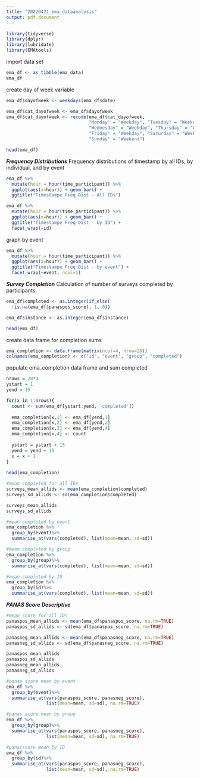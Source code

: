 ```yaml
---
title: "20220421_ema_dataanalysis"
output: pdf_document
---
```

```r
library(tidyverse)
library(dplyr)
library(lubridate)
library(EMAtools)
```

import data set
```r
ema_df <- as_tibble(ema_data)
ema_df
```
create day of week variable
```r
ema_df$dayofweek <- weekdays(ema_df$date)

ema_df$cat_dayofweek <- ema_df$dayofweek
ema_df$cat_dayofweek <- recode(ema_df$cat_dayofweek, 
                               "Monday" = "Weekday", "Tuesday" = "Weekday",
                               "Wednesday" = "Weekday", "Thursday" = "Weekday",
                               "Friday" = "Weekday", "Saturday" = "Weekend", 
                               "Sunday" = "Weekend")

head(ema_df)
```


***Frequency Distributions***
Frequency distributions of timestamp by all IDs, by individual, and by event

```r
ema_df %>%
  mutate(hour = hour(time_participant)) %>%
  ggplot(aes(x=hour)) + geom_bar() + 
  ggtitle("Timestampe Freq Dist - All IDs")
```
```r
ema_df %>%
  mutate(hour = hour(time_participant)) %>%
  ggplot(aes(x=hour)) + geom_bar() + 
  ggtitle("Timestampe Freq Dist - by ID") +
  facet_wrap(~id)
```
graph by event
```r
ema_df %>%
  mutate(hour = hour(time_participant)) %>%
  ggplot(aes(x=hour)) + geom_bar() + 
  ggtitle("Timestampe Freq Dist - by event") +
  facet_wrap(~event, ncol=1)
```
***Survey Completion***
Calculation of number of surveys completed by participants.

```r
ema_df$completed <- as.integer(if_else(
  !is.na(ema_df$panaspos_score), 1, 0))

ema_df$instance <- as.integer(ema_df$instance)

head(ema_df)

```
create data frame for completion sums
```r
ema_completion <- data.frame(matrix(ncol=4, nrow=28))
colnames(ema_completion) <- c("id", "event", "group", "completed")
```

populate ema_completion data frame and sum completed
```r
nrows = 28*3
ystart = 1
yend = 15

for(x in 1:nrows){
  count <- sum(ema_df[ystart:yend, 'completed'])
  
  ema_completion[x,1] <- ema_df[yend,1]
  ema_completion[x,2] <- ema_df[yend,2]
  ema_completion[x,3] <- ema_df[yend,4]
  ema_completion[x,4] <- count
  
  ystart = ystart + 15
  yend = yend + 15
  x = x + 1
}
  
head(ema_completion)

```
```r
#mean completed for all IDs
surveys_mean_allids <- mean(ema_completion$completed)
surveys_sd_allids <- sd(ema_completion$completed)

surveys_mean_allids 
surveys_sd_allids
```

```r
#mean completed by event
ema_completion %>%
  group_by(event)%>%
  summarise_at(vars(completed), list(mean=mean, sd=sd))
```
```r
#mean completed by group
ema_completion %>%
  group_by(group)%>%
  summarise_at(vars(completed), list(mean=mean, sd=sd))
```
```r
#mean completed by ID
ema_completion %>%
  group_by(id)%>%
  summarise_at(vars(completed), list(mean=mean, sd=sd))
```
***PANAS Score Descriptive***
```r
#mean score for all IDs
panaspos_mean_allids <- mean(ema_df$panaspos_score, na.rm=TRUE)
panaspos_sd_allids <- sd(ema_df$panaspos_score, na.rm=TRUE)

panasneg_mean_allids <- mean(ema_df$panasneg_score, na.rm=TRUE)
panasneg_sd_allids <- sd(ema_df$panasneg_score, na.rm=TRUE)

panaspos_mean_allids
panaspos_sd_allids
panasneg_mean_allids
panasneg_sd_allids
```

```r
#panas score mean by event
ema_df %>%
  group_by(event)%>%
  summarise_at(vars(panaspos_score, panasneg_score), 
               list(mean=mean, sd=sd), na.rm=TRUE)
```

```r
#panas score mean by group
ema_df %>%
  group_by(group)%>%
  summarise_at(vars(panaspos_score, panasneg_score), 
               list(mean=mean, sd=sd), na.rm=TRUE)
```

```r
#panasscore mean by ID
ema_df %>%
  group_by(id)%>%
  summarise_at(vars(panaspos_score, panasneg_score), 
               list(mean=mean, sd=sd), na.rm=TRUE)
```
```r

```

